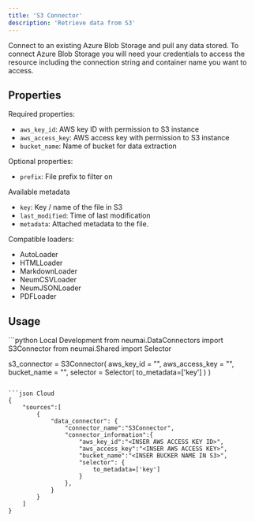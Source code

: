 ```yaml
---
title: 'S3 Connector'
description: 'Retrieve data from S3'
---
```


Connect to an existing Azure Blob Storage and pull any data stored. To connect Azure Blob Storage you will need your credentials to access the resource including the connection string and container name you want to access.

## Properties

Required properties:
- `aws_key_id`: AWS key ID with permission to S3 instance
- `aws_access_key`: AWS access key with permission to S3 instance
- `bucket_name`: Name of bucket for data extraction

Optional properties:
- `prefix`: File prefix to filter on

Available metadata
- `key`: Key / name of the file in S3
- `last_modified`: Time of last modification
- `metadata`: Attached metadata to the file.

Compatible loaders:
- AutoLoader
- HTMLLoader
- MarkdownLoader
- NeumCSVLoader
- NeumJSONLoader
- PDFLoader

## Usage

<CodeGroup>
```python Local Development
from neumai.DataConnectors import S3Connector
from neumai.Shared import Selector

s3_connector =  S3Connector(
    aws_key_id = "<INSER AWS ACCESS KEY ID>",
    aws_access_key = "<INSER AWS ACCESS KEY>",
    bucket_name = "<INSER BUCKER NAME IN S3>",
    selector = Selector(
        to_metadata=['key']
    )
)
```

```json Cloud
{
    "sources":[
        {
            "data_connector": {
                "connector_name":"S3Connector",
                "connector_information":{
                    "aws_key_id":"<INSER AWS ACCESS KEY ID>",
                    "aws_access_key":"<INSER AWS ACCESS KEY>",
                    "bucket_name":"<INSER BUCKER NAME IN S3>",
                    "selector": {
                        to_metadata=['key']
                    }
                },
            }
        }
    ]
}
```

</CodeGroup>
